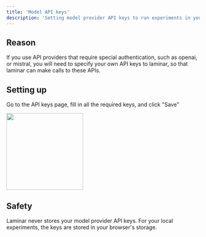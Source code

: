 ```yaml
---
title: 'Model API keys'
description: 'Setting model provider API keys to run experiments in your browser'
---
```


## Reason

If you use API providers that require special authentication, such as openai, or mistral, you will need to specify your own API keys to laminar, so that laminar can make calls to these APIs.

## Setting up

Go to the API keys page, fill in all the required keys, and click "Save"

<Frame caption="Example how to fill out and save OpenAI key">
<img height="200" src="/images/pipeline-builder/model-api-keys.png" />
</Frame>

## Safety

Laminar never stores your model provider API keys. For your local experiments, the keys are stored in your browser's storage.
